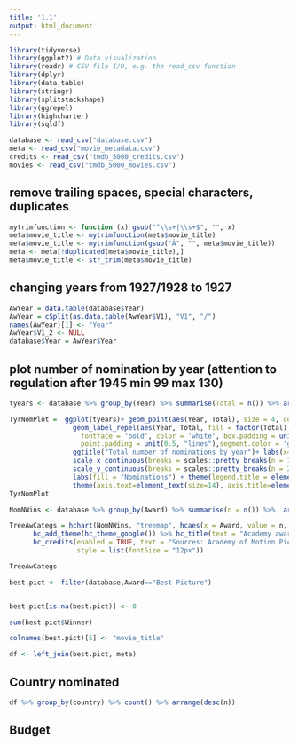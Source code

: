 ```yaml
---
title: '1.1'
output: html_document
---
```



```r
library(tidyverse)
library(ggplot2) # Data visualization
library(readr) # CSV file I/O, e.g. the read_csv function
library(dplyr)
library(data.table)
library(stringr)
library(splitstackshape)
library(ggrepel)
library(highcharter)
library(sqldf)
```



```r
database <- read_csv("database.csv")
meta <- read_csv("movie_metadata.csv")
credits <- read_csv("tmdb_5000_credits.csv")
movies <- read_csv("tmdb_5000_movies.csv")
```

## remove trailing spaces, special characters, duplicates

```r
mytrimfunction <- function (x) gsub("^\\s+|\\s+$", "", x)
meta$movie_title <- mytrimfunction(meta$movie_title)
meta$movie_title <- mytrimfunction(gsub("Â", "", meta$movie_title))
meta <- meta[!duplicated(meta$movie_title),]
meta$movie_title <- str_trim(meta$movie_title)
```

## changing years from 1927/1928 to 1927
```r
AwYear = data.table(database$Year)
AwYear = cSplit(as.data.table(AwYear$V1), "V1", "/") 
names(AwYear)[1] <- "Year"
AwYear$V1_2 <- NULL
database$Year = AwYear$Year
```


## plot number of nomination by year (attention to regulation after 1945 min 99 max 130)

```r
tyears <- database %>% group_by(Year) %>% summarise(Total = n()) %>% arrange(desc(Total))

TyrNomPlot =  ggplot(tyears)+ geom_point(aes(Year, Total), size = 4, color = 'grey') +
                geom_label_repel(aes(Year, Total, fill = factor(Total), label = Total),
                  fontface = 'bold', color = 'white', box.padding = unit(0.35, "lines"),
                  point.padding = unit(0.5, "lines"),segment.color = 'grey50')+
                ggtitle("Total number of nominations by year")+ labs(x="Year",y="Total Nominations") +
                scale_x_continuous(breaks = scales::pretty_breaks(n = 10)) +
                scale_y_continuous(breaks = scales::pretty_breaks(n = 20)) +
                labs(fill = "Nominations") + theme(legend.title = element_text(face = "bold", size = 14)) + 
                theme(axis.text=element_text(size=14), axis.title=element_text(size=20,face="bold"))
TyrNomPlot
```

```r
NomNWins <- database %>% group_by(Award) %>% summarise(n = n()) %>%  arrange(-n) %>% glimpse() 

TreeAwCategs = hchart(NomNWins, "treemap", hcaes(x = Award, value = n, color = n))%>%
      hc_add_theme(hc_theme_google()) %>% hc_title(text = "Academy award categories and total nominations") %>%
      hc_credits(enabled = TRUE, text = "Sources: Academy of Motion Picture Arts and Sciences", 
                 style = list(fontSize = "12px"))

TreeAwCategs
```



```r

best.pict <- filter(database,Award=="Best Picture")


best.pict[is.na(best.pict)] <- 0

sum(best.pict$Winner)

colnames(best.pict)[5] <- "movie_title"

df <- left_join(best.pict, meta)

```

## Country nominated

```r
df %>% group_by(country) %>% count() %>% arrange(desc(n))


```

## Budget

```r

```































































